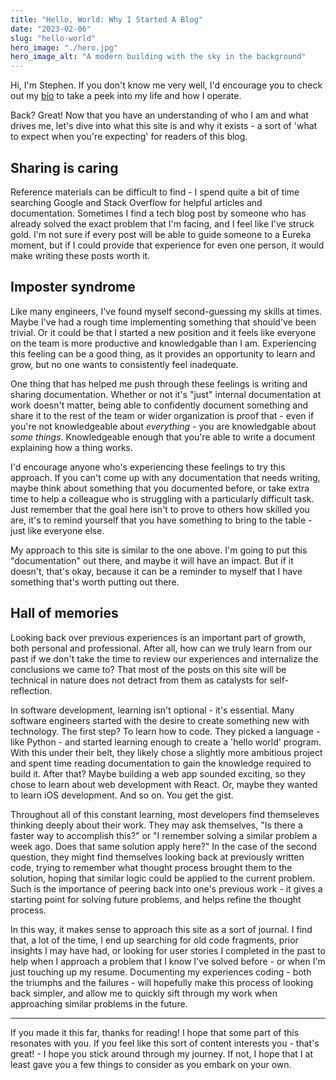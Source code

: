 ```yaml
---
title: "Hello, World: Why I Started A Blog"
date: "2023-02-06"
slug: "hello-world"
hero_image: "./hero.jpg"
hero_image_alt: "A modern building with the sky in the background"
---
```


Hi, I'm Stephen. If you don't know me very well, I'd encourage you to check out my [bio](/bio) to take a peek into my life and how I operate.

Back? Great! Now that you have an understanding of who I am and what drives me, let's dive into what this site is and why it exists - a sort of 'what to expect when you're expecting' for readers of this blog.

## Sharing is caring

Reference materials can be difficult to find - I spend quite a bit of time searching Google and Stack Overflow for helpful articles and documentation. Sometimes I find a tech blog post by someone who has already solved the exact problem that I'm facing, and I feel like I've struck gold. I'm not sure if every post will be able to guide someone to a Eureka moment, but if I could provide that experience for even one person, it would make writing these posts worth it.

## Imposter syndrome

Like many engineers, I've found myself second-guessing my skills at times. Maybe I've had a rough time implementing something that should've been trivial. Or it could be that I started a new position and it feels like everyone on the team is more productive and knowledgable than I am. Experiencing this feeling can be a good thing, as it provides an opportunity to learn and grow, but no one wants to consistently feel inadequate.

One thing that has helped me push through these feelings is writing and sharing documentation. Whether or not it's "just" internal documentation at work doesn't matter, being able to confidently document something and share it to the rest of the team or wider organization is proof that - even if you're not knowledgeable about _everything_ - you are knowledgable about _some things_. Knowledgeable enough that you're able to write a document explaining how a thing works.

I'd encourage anyone who's experiencing these feelings to try this approach. If you can't come up with any documentation that needs writing, maybe think about something that you documented before, or take extra time to help a colleague who is struggling with a particularly difficult task. Just remember that the goal here isn't to prove to others how skilled you are, it's to remind yourself that you have something to bring to the table - just like everyone else.

My approach to this site is similar to the one above. I'm going to put this "documentation" out there, and maybe it will have an impact. But if it doesn't, that's okay, because it can be a reminder to myself that I have something that's worth putting out there.

## Hall of memories

Looking back over previous experiences is an important part of growth, both personal and professional. After all, how can we truly learn from our past if we don't take the time to review our experiences and internalize the conclusions we came to? That most of the posts on this site will be technical in nature does not detract from them as catalysts for self-reflection.

In software development, learning isn't optional - it's essential. Many software engineers started with the desire to create something new with technology. The first step? To learn how to code. They picked a language - like Python - and started learning enough to create a 'hello world' program. With this under their belt, they likely chose a slightly more ambitious project and spent time reading documentation to gain the knowledge required to build it. After that? Maybe building a web app sounded exciting, so they chose to learn about web development with React. Or, maybe they wanted to learn iOS development. And so on. You get the gist.

Throughout all of this constant learning, most developers find themseleves thinking deeply about their work. They may ask themselves, "Is there a faster way to accomplish this?" or "I remember solving a similar problem a week ago. Does that same solution apply here?" In the case of the second question, they might find themselves looking back at previously written code, trying to remember what thought process brought them to the solution, hoping that similar logic could be applied to the current problem. Such is the importance of peering back into one's previous work - it gives a starting point for solving future problems, and helps refine the thought process.

In this way, it makes sense to approach this site as a sort of journal. I find that, a lot of the time, I end up searching for old code fragments, prior insights I may have had, or looking for user stories I completed in the past to help when I approach a problem that I know I've solved before - or when I'm just touching up my resume. Documenting my experiences coding - both the triumphs and the failures - will hopefully make this process of looking back simpler, and allow me to quickly sift through my work when approaching similar problems in the future.

---

If you made it this far, thanks for reading! I hope that some part of this resonates with you. If you feel like this sort of content interests you - that's great! - I hope you stick around through my journey. If not, I hope that I at least gave you a few things to consider as you embark on your own.
